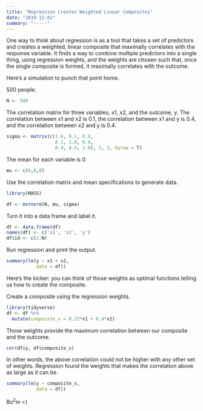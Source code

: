 ```yaml
---
title: "Regression Creates Weighted Linear Composites"
date: "2019-12-01"
summary: "-----"
---
```


One way to think about regression is as a tool that takes a set of predictors and creates a weighted, linear composite that maximally correlates with the response variable. It finds a way to combine multiple predictors into a single thing, using regression weights, and the weights are chosen such that, once the single composite is formed, it maximally correlates with the outcome. 

Here's a simulation to punch that point home.

500 people.

```r
N <- 500
```

The correlation matrix for three variables, x1, x2, and the outcome, y. The correlation between x1 and x2 is 0.1, the correlation between x1 and y is 0.4, and the correlation between x2 and y is 0.4.

```r

sigma <- matrix(c(1.0, 0.1, 0.4,
                  0.1, 1.0, 0.4,
                  0.4, 0.4, 1.0), 3, 3, byrow = T)

```

The mean for each variable is 0.

```r
mu <- c(0,0,0)
```

Use the correlation matrix and mean specifications to generate data.

```r
library(MASS)

df <- mvrnorm(N, mu, sigma)
```

Turn it into a data frame and label it.

```r
df <- data.frame(df)
names(df) <- c('x1', 'x2', 'y')
df$id <- c(1:N)
```

Run regression and print the output.

```r
summary(lm(y ~ x1 + x2,
           data = df))
```

Here's the kicker: you can think of those weights as optimal functions telling us how to create the composite. 

Create a composite using the regression weights.

```r
library(tidyverse)
df <- df %>%
  mutate(composite_x = 0.33*x1 + 0.4*x2)
```

Those weights provide the maximum correlation between our composite and the outcome.

```r
cor(df$y, df$composite_x)
```

In other words, the above correlation could not be higher with any other set of weights. Regression found the weights that makes the correlation above as large as it can be. 

```r
summary(lm(y ~ composite_x,
           data = df))
```


Bo$^2$m =)